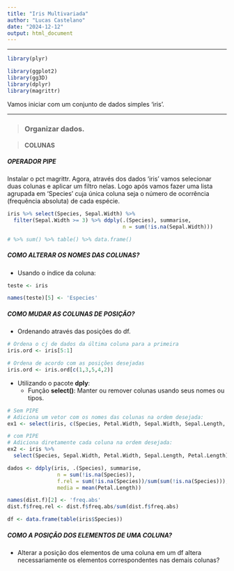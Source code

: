 ```yaml
---
title: "Iris Multivariada"
author: "Lucas Castelano"
date: "2024-12-12"
output: html_document
---
```


---

```r
library(plyr)
```


```r
library(ggplot2)
library(gg3D)
library(dplyr)
library(magrittr)
```

Vamos iniciar com um conjunto de dados simples 'iris'.

---

> ### Organizar dados.

> #### **COLUNAS**

##### OPERADOR PIPE
Instalar o pct magrittr. Agora, através dos dados 'iris' vamos selecionar duas colunas e aplicar um filtro nelas. Logo após vamos fazer uma lista agrupada em 'Species' cuja única coluna seja o número de ocorrência (frequência absoluta) de cada espécie.

```r
iris %>% select(Species, Sepal.Width) %>%
  filter(Sepal.Width >= 3) %>% ddply(.(Species), summarise,
                                     n = sum(!is.na(Sepal.Width)))

# %>% sum() %>% table() %>% data.frame()
```


##### COMO ALTERAR OS NOMES DAS COLUNAS?

* Usando o índice da coluna:
```r
teste <- iris

names(teste)[5] <- 'Especies'
```


##### COMO MUDAR AS COLUNAS DE POSIÇÃO?

* Ordenando através das posições do df.

```r
# Ordena o cj de dados da última coluna para a primeira
iris.ord <- iris[5:1]

# Ordena de acordo com as posições desejadas
iris.ord <- iris.ord[c(1,3,5,4,2)]

```

* Utilizando o pacote **dply**:
  * Função **select()**: Manter ou remover colunas usando seus nomes ou tipos.

```r
# Sem PIPE
# Adiciona um vetor com os nomes das colunas na ordem desejada:
ex1 <- select(iris, c(Species, Petal.Width, Sepal.Width, Sepal.Length, Petal.Length))

# com PIPE
# Adiciona diretamente cada coluna na ordem desejada:
ex2 <- iris %>%
  select(Species, Sepal.Width, Petal.Width, Sepal.Length, Petal.Length)

dados <- ddply(iris, .(Species), summarise,
                n = sum(!is.na(Species)),
                f.rel = sum(!is.na(Species))/sum(sum(!is.na(Species))),
                media = mean(Petal.Length))

names(dist.f)[2] <- 'freq.abs'
dist.f$freq.rel <- dist.f$freq.abs/sum(dist.f$freq.abs)

df <- data.frame(table(iris$Species))

```

##### COMO A POSIÇÃO DOS ELEMENTOS DE UMA COLUNA?

* Alterar a posição dos elementos de uma coluna em um df altera necessariamente os elementos correspondentes nas demais colunas?